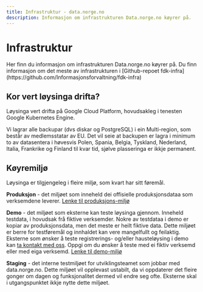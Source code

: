 ```yaml
---
title: Infrastruktur - data.norge.no
description: Informasjon om infrastrukturen Data.norge.no køyrer på.
---
```


# Infrastruktur

<Ingress>
    Her finn du informasjon om infrastrukturen Data.norge.no køyrer på. Du finn informasjon om det meste av
    infrastrukturen i [Github-repoet fdk-infra](https://github.com/Informasjonsforvaltning/fdk-infra)
</Ingress>

## Kor vert løysinga drifta?

Løysinga vert drifta på Google Cloud Platform, hovudsakleg i tenesten Google Kubernetes Engine.

Vi lagrar alle backupar (dvs diskar og PostgreSQL) i ein Multi-region, som består av medlemsstatar av EU. Det vil seie at backupen er lagra i minimum to av datasentera i høvesvis Polen, Spania,
Belgia, Tyskland, Nederland, Italia, Frankrike og Finland til kvar tid, sjølve plasseringa er ikkje permanent.

## Køyremiljø

Løysinga er tilgjengeleg i fleire miljø, som kvart har sitt føremål.

**Produksjon** - det miljøet som inneheld dei offisielle produksjonsdataa som verksemdene leverer. [Lenke til produksjons-miljø](https://data.norge.no)

**Demo** - det miljøet som eksterne kan teste løysinga gjennom. Inneheld testdata, i hovudsak frå fiktive verksemder. Nokre av testdataa i demo er kopiar av produksjonsdata, men det meste er heilt fiktive data.
Dette miljøet er berre for testføremål og innhaldet kan vere mangelfullt og feilaktig. Eksterne som ønsker å teste registrerings- og/eller hausteløysing i demo kan [ta kontakt med oss](https://data.norge.no/nb/contact). Oppgi om du ønsker å teste med ei fiktiv verksemd eller med eiga verksemd. [Lenke til demo-miljø](https://demo.fellesdatakatalog.digdir.no/)

**Staging** - det interne testmiljøet for utviklingsteamet som jobbar med data.norge.no. Dette miljøet vil opplevast ustabilt, da vi oppdaterer det fleire gonger om dagen og funksjonalitet dermed vil endre seg ofte. Eksterne skal i utgangspunktet ikkje nytte dette miljøet.
